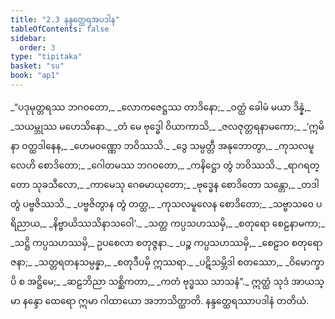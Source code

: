 ```yaml
---
title: "2.3 နန္ဒတ္ထေရအပဒါန"
tableOfContents: false
sidebar:
  order: 3
type: "tipitaka"
basket: "su"
book: "ap1"
---
```



<DynamicBreadcrumb />

<Division number="27" book="ap1" e="ch" v="20" p="62">

<Paragraph number="726" type="verses" book="ap1">
_“ပဒုမုတ္တရဿ ဘဂဝတော,_  
_လောကဇေဋ္ဌဿ တာဒိနော;_  
_ဝတ္ထံ ခေါမံ မယာ ဒိန္နံ,_  
_သယမ္ဘုဿ မဟေသိနော._  

</Paragraph>

</Division>
<Division number="28" book="ap1" e="ch" v="20" p="62">

<Paragraph number="727" type="verses" book="ap1">
_တံ မေ ဗုဒ္ဓေါ ဝိယာကာသိ,_  
_ဇလဇုတ္တရနာမကော;_  
_‘ဣမိနာ ဝတ္ထဒါနေန,_  
_ဟေမဝဏ္ဏော ဘဝိဿသိ._  

</Paragraph>

</Division>
<Division number="29" book="ap1" e="ch" v="20" p="62">

<Paragraph number="728" type="verses" book="ap1">
_ဒွေ သမ္ပတ္တီ အနုဘောတွာ,_  
_ကုသလမူလေဟိ စောဒိတော;_  
_ဂေါတမဿ ဘဂဝတော,_  
_ကနိဋ္ဌော တွံ ဘဝိဿသိ._  

</Paragraph>

</Division>
<Division number="30" book="ap1" e="ch" v="20" p="62">

<Paragraph number="729" type="verses" book="ap1">
_ရာဂရတ္တော သုခသီလော,_  
_ကာမေသု ဂေဓမာယုတော;_  
_ဗုဒ္ဓေန စောဒိတော သန္တော,_  
_တဒါ တွံ ပဗ္ဗဇိဿသိ._  

</Paragraph>

</Division>
<Division number="31" book="ap1" e="ch" v="20" p="62">

<Paragraph number="730" type="verses" book="ap1">
_ပဗ္ဗဇိတွာန တွံ တတ္ထ,_  
_ကုသလမူလေန စောဒိတော;_  
_သဗ္ဗာသဝေ ပရိညာယ,_  
_နိဗ္ဗာယိဿသိနာသဝေါ’._  

</Paragraph>

</Division>
<Division number="32" book="ap1" e="ch" v="20" p="63">

<Paragraph number="731" type="verses" book="ap1">
_သတ္တ ကပ္ပသဟဿမှိ,_  
_စတုရော စေဠနာမကာ;_  
_သဋ္ဌိ ကပ္ပသဟဿမှိ,_  
ဥပစေလာ စတုဇ္ဇနာ._  

</Paragraph>

</Division>
<Division number="33" book="ap1" e="ch" v="20" p="63">

<Paragraph number="732" type="verses" book="ap1">
_ပဉ္စ ကပ္ပသဟဿမှိ,_  
_စေဠာဝ စတုရော ဇနာ;_  
_သတ္တရတနသမ္ပန္နာ,_  
_စတုဒီပမှိ ဣဿရာ._  

</Paragraph>

</Division>
<Division number="34" book="ap1" e="ch" v="20" p="63">

<Paragraph number="733" type="verses" book="ap1">
_ပဋိသမ္ဘိဒါ စတဿော,_  
_ဝိမောက္ခာပိ စ အဋ္ဌိမေ;_  
_ဆဠဘိညာ သစ္ဆိကတာ,_  
_ကတံ ဗုဒ္ဓဿ သာသနံ”._  

</Paragraph>

<Paragraph number="734" book="ap1">
ဣတ္ထံ သုဒံ အာယသ္မာ နန္ဒော ထေရော ဣမာ ဂါထာယော အဘာသိတ္ထာတိ.

</Paragraph>
</Division>

<Paragraph number="735" type="center" book="ap1">
နန္ဒတ္ထေရဿာပဒါနံ တတိယံ.
</Paragraph>